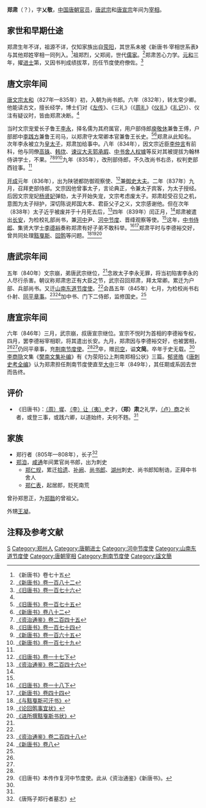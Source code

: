 {{Infobox Biography
| subject_name   = 鄭肅
| image_name     = 
| image_size     = 
| image_caption  = 
| date_of_birth  = 8世纪
| place_of_birth = [[唐朝|唐朝]]
| date_of_death  = 849年？
| place_of_death = [[唐朝|唐朝]]
| occupation     = [[唐朝|唐朝]]官员
}}

'''郑肃'''（{{bd|8世纪||849年|catIdx=Z}}？），字'''乂敬'''，[[中国|中国]][[唐朝|唐朝]][[官员|官员]]，[[唐武宗|唐武宗]]和[[唐宣宗|唐宣宗]]年间为[[宰相|宰相]]。

== 家世和早期仕途 ==
郑肃生年不详，祖源不详，仅知家族出自[[荥阳|荥阳]]，其世系未被《新唐书·宰相世系表》与其他郑姓宰相一同列入。<ref>《新唐书》卷七十五</ref>祖郑烈，父郑阅，世代[[儒家|儒家]]。<ref name=NBT182>[[:s:新唐書/卷182|《新唐书》卷一百八十二]]</ref>郑肃苦心力学。[[元和_(唐朝)|元和]]三年，擢[[进士|进士]]第，又因书判成绩拔萃，历任节度使府僚佐。<ref name=BT176>[[:s:舊唐書/卷176|《旧唐书》卷一百七十六]]</ref>

== 唐文宗年间 ==
[[唐文宗|唐文宗]][[太和_(唐朝)|太和]]（827年—835年）初，入朝为尚书郎。六年（832年），转太常少卿。他能读古文，擅长经学，博士们对《[[左传|左传]]》、《三礼》（《[[周礼|周礼]]》《[[仪礼|仪礼]]》《[[礼记|礼记]]》）、仪注有疑议时，皆由郑肃决断。<ref name=BT176/>

当时文宗宠爱长子鲁王[[李永_(唐朝)|李永]]，择名儒为其府属官，用户部侍郎[[庾敬休|庾敬休]]兼鲁王傅，户部郎中[[李践方|李践方]]兼鲁王司马，以郑肃守太常卿本官兼鲁王长史。<ref name=BT175>[[:s:舊唐書/卷175|《旧唐书》卷一百七十五]]</ref><ref name=NBT82>[[:s:新唐書/卷082|《新唐书》卷八十二]]</ref>郑肃从此知名。次年李永被立为[[皇太子|皇太子]]，郑肃加给事中。八年（834年），因文宗近臣[[李仲言|李仲言]]有前科，他与同僚[[高铢|高铢]]、[[韩佽|韩佽]]、[[谏议大夫|谏议大夫]][[郭承嘏|郭承嘏]]、[[中书舍人|中书舍人]][[权璩|权璩]]等反对其被提拔为翰林侍讲学士，不果。<ref name=ZZTJ245>[[:s:資治通鑑/卷245|《资治通鉴》卷二百四十五]]</ref><ref name=BT174>[[:s:舊唐書/卷174|《旧唐书》卷一百七十四]]</ref><ref name=NBT165>[[:s:新唐書/卷165|《新唐书》卷一百六十五]]</ref><ref name=NBT179>[[:s:新唐書/卷179|《新唐书》卷一百七十九]]</ref>九年（835年），改刑部侍郎，不久改尚书右丞，权判吏部西铨事。<ref name=BT176/>

[[开成|开成]]元年（836年），出为陕虢都防御观察使、<ref name=BT17-2>[[:s:舊唐書/卷017下|《旧唐书》卷一十七下]]</ref>兼[[御史大夫|御史大夫]]。二年（837年）九月，召拜吏部侍郎。文宗因他曾事太子，言论典正，令兼太子宾客，为太子授经。后因文宗宠妃[[杨贤妃_(唐文宗)|杨贤妃]]弹劾，太子开始失宠，文宗考虑废太子。郑肃趁受召见之机，意图为太子辩护，深切陈说邦国大本、君臣父子之义，文宗感谢他。但在次年（838年）太子近乎被废并于十月死去后，<ref name=ZZTJ246>[[:s:資治通鑑/卷246|《资治通鉴》卷二百四十六]]</ref>四年（839年）闰正月，<ref name=BT17-2/>郑肃被遣出[[长安|长安]]，为检校礼部尚书，兼[[河中|河中]]尹、[[河中节度使|河中节度]]、晋绛观察等使。<ref name=BT176/>这年，[[中书侍郎|中书侍郎]]、集贤大学士[[李德裕|李德裕]]奏称郑肃有好子弟不敢科举。<ref name=BT18-1>[[:s:舊唐書/卷018下|《旧唐书》卷一十八下]]</ref><ref name=NBT44>[[:s:新唐書/卷044|《新唐书》卷四十四]]</ref>郑肃平时与李德裕交好，曾共同处理[[黠戛斯|黠戛斯]]、[[回鹘|回鹘]]等问题。<ref>[[:s:与黠戛斯可汗书|《与黠戛斯可汗书》]]</ref><ref>[[:s:论回鹘事宜状|《论回鹘事宜状》]]</ref><ref>[[:s:进所撰黠戛斯书状|《进所撰黠戛斯书状》]]</ref>

== 唐武宗年间 ==
五年（840年）文宗崩，弟唐武宗继位，<ref name=ZZTJ246/>念故太子李永无罪，将当初陷害李永的人尽行杀害。朝议称郑肃忠正有大臣之节，武宗召回郑肃，拜太常卿。累迁为户部、兵部尚书。又迁[[山南东道节度使|山南东道节度使]]。<ref name=NBT182/>会昌五年（845年）七月，为检校尚书右仆射、[[同平章事|同平章事]]。<ref name=ZZTJ248>[[:s:資治通鑑/卷248|《资治通鉴》卷二百四十八]]</ref><ref name=NBT8>[[:s:新唐書/卷008|《新唐书》卷八]]</ref>加中书、门下二侍郎，监修国史。<ref name=BT176/>

== 唐宣宗年间 ==
六年（846年）三月，武宗崩，叔唐宣宗继位。宣宗不悦时为首相的李德裕专权，四月，罢李德裕宰相职，将其遣出长安。九月，郑肃因与李德裕交好，也被罢相，<ref name=BT176/><ref name=NBT8/>仍同平章事，充[[荆南节度使|荆南节度使]]。<ref name=ZZTJ248/><ref>《旧唐书》本传作复河中节度使。此从《资治通鉴》《新唐书》。</ref>卒，赠[[司空|司空]]，谥'''文简'''。卒年于史无载。<ref name=NBT182/>[[李商隐|李商隐]]文集《[[樊南文集补编|樊南文集补编]]》有《为荥阳公上荆南郑相公状》三篇。[[郁贤皓|郁贤皓]]《[[唐刺史考全编|唐刺史考全编]]》认为郑肃担任荆南节度使直至[[大中_(唐朝)|大中]]三年（849年），其任期或系因去世而告终。

== 评价 ==
*《旧唐书》：[[周墀|（周）墀]]、[[李让夷|（李）让（夷）]]史才，'''（郑）肃'''之礼学，[[卢商|（卢）商]]之长者，或登三事，或践六卿，以道始终，夫何不韪。<ref name=BT176/>

== 家族 ==
*郑行者（805年—808年），长子<ref>《唐殇子郑行者墓志》</ref>
*[[郑洎|郑洎]]，[[咸通|咸通]]年间累官尚书郎，出为刺史
**[[郑仁规|郑仁规]]，累迁[[拾遗|拾遗]]、[[补阙|补阙]]、[[尚书郎|尚书郎]]、[[湖州|湖州]]刺史、尚书郎知制诰，正拜中书舍人
**[[郑仁表|郑仁表]]，起居郎，贬死南荒

曾孙郑思正，为[[郑戬|郑戬]]的曾祖父。

外甥[[王凝_(唐朝)|王凝]]。

== 注释及参考文献 ==
{{reflist|2}}

{{DEFAULTSORT:Z}}
[[Category:荥阳郑氏|S]]
[[Category:郑州人|Category:郑州人]]
[[Category:唐朝进士|Category:唐朝进士]]
[[Category:河中节度使|Category:河中节度使]]
[[Category:山南东道节度使|Category:山南东道节度使]]
[[Category:唐朝宰相|Category:唐朝宰相]]
[[Category:荆南节度使|Category:荆南节度使]]
[[Category:諡文簡|Category:諡文簡]]